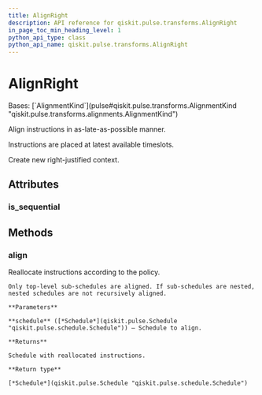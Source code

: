 ```yaml
---
title: AlignRight
description: API reference for qiskit.pulse.transforms.AlignRight
in_page_toc_min_heading_level: 1
python_api_type: class
python_api_name: qiskit.pulse.transforms.AlignRight
---
```


# AlignRight

<Class id="qiskit.pulse.transforms.AlignRight" isDedicatedPage={true} github="https://github.com/Qiskit/qiskit/tree/main/qiskit/pulse/transforms/alignments.py#L157-L222" signature="qiskit.pulse.transforms.AlignRight" modifiers="class">
  Bases: [`AlignmentKind`](pulse#qiskit.pulse.transforms.AlignmentKind "qiskit.pulse.transforms.alignments.AlignmentKind")

  Align instructions in as-late-as-possible manner.

  Instructions are placed at latest available timeslots.

  Create new right-justified context.

  ## Attributes

  ### is\_sequential

  <Attribute id="qiskit.pulse.transforms.AlignRight.is_sequential" />

  ## Methods

  ### align

  <Function id="qiskit.pulse.transforms.AlignRight.align" github="https://github.com/Qiskit/qiskit/tree/main/qiskit/pulse/transforms/alignments.py#L171-L187" signature="align(schedule)">
    Reallocate instructions according to the policy.

    Only top-level sub-schedules are aligned. If sub-schedules are nested, nested schedules are not recursively aligned.

    **Parameters**

    **schedule** ([*Schedule*](qiskit.pulse.Schedule "qiskit.pulse.schedule.Schedule")) – Schedule to align.

    **Returns**

    Schedule with reallocated instructions.

    **Return type**

    [*Schedule*](qiskit.pulse.Schedule "qiskit.pulse.schedule.Schedule")
  </Function>
</Class>

